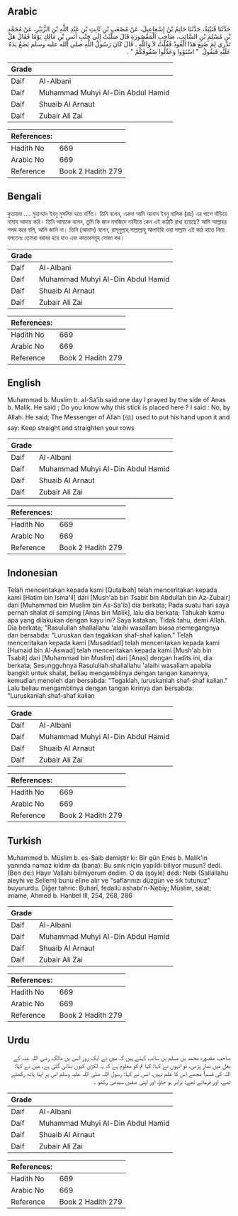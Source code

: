 ## Arabic


<div dir="rtl" lang="ar" style={{fontSize:'larger',backgroundColor:'#f8f9fa',padding:20}}>
حَدَّثَنَا قُتَيْبَةُ، حَدَّثَنَا حَاتِمُ بْنُ إِسْمَاعِيلَ، عَنْ مُصْعَبِ بْنِ ثَابِتِ بْنِ عَبْدِ اللَّهِ بْنِ الزُّبَيْرِ، عَنْ مُحَمَّدِ بْنِ مُسْلِمِ بْنِ السَّائِبِ، صَاحِبِ الْمَقْصُورَةِ قَالَ صَلَّيْتُ إِلَى جَنْبِ أَنَسِ بْنِ مَالِكٍ يَوْمًا فَقَالَ هَلْ تَدْرِي لِمَ صُنِعَ هَذَا الْعُودُ فَقُلْتُ لاَ وَاللَّهِ ‏.‏ قَالَ كَانَ رَسُولُ اللَّهِ صلى الله عليه وسلم يَضَعُ يَدَهُ عَلَيْهِ فَيَقُولُ ‏ "‏ اسْتَوُوا وَعَدِّلُوا صُفُوفَكُمْ ‏"‏ ‏.‏
</div>
<div style={{backgroundColor:'#f8f9fa',padding:20, marginBottom: 10}}><table> <thead> <tr> <th>Grade</th> <th></th> </tr> </thead> <tbody> <tr><td>Daif</td><td>Al-Albani</td></tr><tr><td>Daif</td><td>Muhammad Muhyi Al-Din Abdul Hamid</td></tr><tr><td>Daif</td><td>Shuaib Al Arnaut</td></tr><tr><td>Daif</td><td>Zubair Ali Zai</td></tr></tbody></table><table> <thead> <tr> <th>References:</th> <th></th> </tr> </thead> <tbody><tr><td>Hadith No</td><td>669</td></tr><tr><td>Arabic No</td><td>669</td></tr><tr><td>Reference</td><td>Book 2 Hadith 279</td></tr></tbody></table></div>

## Bengali


<div dir="ltr" lang="bn" style={{fontSize:'larger',backgroundColor:'#f8f9fa',padding:20}}>
কুতায়বা .... মুহাম্মাদ ইবনু মুসলিম হতে বর্ণিত। তিনি বলেন, একদা আমি আনাস ইবনু মালিক (রাঃ) এর পাশে দাঁড়িয়ে নামায আদায় করি। তিনি আমাকে বলেন, তুমি কি জান মসজিদে নববীতে কেন এই কাঠটি রাখা হয়েছে? আমি আল্লাহর শপথ করে বলি, আমি জানি না। তিনি (আনাস) বলেন, রাসূলুল্লাহ্ সাল্লাল্লাহু আলাইহি ওয়া সাল্লাম এই কাঠ হাতে নিয়ে বলতেনঃ তোমরা বরাবর হয়ে যাও এবং কাতারসমূহ সোজা কর।
</div>
<div style={{backgroundColor:'#f8f9fa',padding:20, marginBottom: 10}}><table> <thead> <tr> <th>Grade</th> <th></th> </tr> </thead> <tbody> <tr><td>Daif</td><td>Al-Albani</td></tr><tr><td>Daif</td><td>Muhammad Muhyi Al-Din Abdul Hamid</td></tr><tr><td>Daif</td><td>Shuaib Al Arnaut</td></tr><tr><td>Daif</td><td>Zubair Ali Zai</td></tr></tbody></table><table> <thead> <tr> <th>References:</th> <th></th> </tr> </thead> <tbody><tr><td>Hadith No</td><td>669</td></tr><tr><td>Arabic No</td><td>669</td></tr><tr><td>Reference</td><td>Book 2 Hadith 279</td></tr></tbody></table></div>

## English


<div dir="ltr" lang="en" style={{fontSize:'larger',backgroundColor:'#f8f9fa',padding:20}}>
Muhammad b. Muslim b. al-Sa’ib said:one day I prayed by the side of Anas b. Malik. He said ; Do you know why this stick is placed here ? I said : No, by Allah. He said; The Messenger of Allah (ﷺ) used to put his hand upon it and say: Keep straight and straighten your rows
</div>
<div style={{backgroundColor:'#f8f9fa',padding:20, marginBottom: 10}}><table> <thead> <tr> <th>Grade</th> <th></th> </tr> </thead> <tbody> <tr><td>Daif</td><td>Al-Albani</td></tr><tr><td>Daif</td><td>Muhammad Muhyi Al-Din Abdul Hamid</td></tr><tr><td>Daif</td><td>Shuaib Al Arnaut</td></tr><tr><td>Daif</td><td>Zubair Ali Zai</td></tr></tbody></table><table> <thead> <tr> <th>References:</th> <th></th> </tr> </thead> <tbody><tr><td>Hadith No</td><td>669</td></tr><tr><td>Arabic No</td><td>669</td></tr><tr><td>Reference</td><td>Book 2 Hadith 279</td></tr></tbody></table></div>

## Indonesian


<div dir="ltr" lang="id" style={{fontSize:'larger',backgroundColor:'#f8f9fa',padding:20}}>
Telah menceritakan kepada kami [Qutaibah] telah menceritakan kepada kami [Hatim bin Isma'il] dari [Mush'ab bin Tsabit bin Abdullah bin Az-Zubair] dari [Muhammad bin Muslim bin As-Sa'ib] dia berkata; Pada suatu hari saya pernah shalat di samping [Anas bin Malik], lalu dia berkata; Tahukah kamu apa yang dilakukan dengan kayu ini? Saya katakan; Tidak tahu, demi Allah. Dia berkata; "Rasulullah shallallahu 'alaihi wasallam biasa memegangnya dan bersabda: "Luruskan dan tegakkan shaf-shaf kalian." Telah menceritakan kepada kami [Musaddad] telah menceritakan kepada kami [Humaid bin Al-Aswad] telah menceritakan kepada kami [Mush'ab bin Tsabit] dari [Muhammad bin Muslim] dari [Anas] dengan hadits ini, dia berkata; Sesungguhnya Rasulullah shallallahu 'alaihi wasallam apabila bangkit untuk shalat, beliau mengambilnya dengan tangan kanannya, kemudian menoleh dan bersabda: "Tegaklah, luruskanlah shaf-shaf kalian." Lalu beliau mengambilnya dengan tangan kirinya dan bersabda: "Luruskanlah shaf-shaf kalian
</div>
<div style={{backgroundColor:'#f8f9fa',padding:20, marginBottom: 10}}><table> <thead> <tr> <th>Grade</th> <th></th> </tr> </thead> <tbody> <tr><td>Daif</td><td>Al-Albani</td></tr><tr><td>Daif</td><td>Muhammad Muhyi Al-Din Abdul Hamid</td></tr><tr><td>Daif</td><td>Shuaib Al Arnaut</td></tr><tr><td>Daif</td><td>Zubair Ali Zai</td></tr></tbody></table><table> <thead> <tr> <th>References:</th> <th></th> </tr> </thead> <tbody><tr><td>Hadith No</td><td>669</td></tr><tr><td>Arabic No</td><td>669</td></tr><tr><td>Reference</td><td>Book 2 Hadith 279</td></tr></tbody></table></div>

## Turkish


<div dir="ltr" lang="tr" style={{fontSize:'larger',backgroundColor:'#f8f9fa',padding:20}}>
Muhammed b. Müslim b. es-Saib demiştir ki: Bir gün Enes b. Malik'in yanında namaz kıldım da (bana): Bu sırık niçin yapıldı biliyor musun? dedi. (Ben de:) Hayır Vallahi bilmiyorum dedim. O da (şöyle) dedi: Nebi (Sallallahu aleyhi ve Sellem) bunu eline alır ve "saflarınızı düzgün ve sık tutunuz" buyururdu. Diğer tahric: Buharî, fedailü ashabı'n-Nebiy; Müslim, salat; imame, Ahmed b. Hanbel III, 254, 268, 286
</div>
<div style={{backgroundColor:'#f8f9fa',padding:20, marginBottom: 10}}><table> <thead> <tr> <th>Grade</th> <th></th> </tr> </thead> <tbody> <tr><td>Daif</td><td>Al-Albani</td></tr><tr><td>Daif</td><td>Muhammad Muhyi Al-Din Abdul Hamid</td></tr><tr><td>Daif</td><td>Shuaib Al Arnaut</td></tr><tr><td>Daif</td><td>Zubair Ali Zai</td></tr></tbody></table><table> <thead> <tr> <th>References:</th> <th></th> </tr> </thead> <tbody><tr><td>Hadith No</td><td>669</td></tr><tr><td>Arabic No</td><td>669</td></tr><tr><td>Reference</td><td>Book 2 Hadith 279</td></tr></tbody></table></div>

## Urdu


<div dir="rtl" lang="ur" style={{fontSize:'larger',backgroundColor:'#f8f9fa',padding:20}}>
صاحب مقصورہ محمد بن مسلم بن سائب کہتے ہیں کہ میں نے ایک روز انس بن مالک رضی اللہ عنہ کے بغل میں نماز پڑھی، تو انہوں نے کہا: کیا تم کو معلوم ہے کہ یہ لکڑی کیوں بنائی گئی ہے، میں نے کہا: اللہ کی قسم! مجھے اس کا علم نہیں، انس نے کہا: رسول اللہ صلی اللہ علیہ وسلم اس پر اپنا ہاتھ رکھتے تھے، اور فرماتے تھے: برابر ہو جاؤ، اور اپنی صفیں سیدھی رکھو ۔
</div>
<div style={{backgroundColor:'#f8f9fa',padding:20, marginBottom: 10}}><table> <thead> <tr> <th>Grade</th> <th></th> </tr> </thead> <tbody> <tr><td>Daif</td><td>Al-Albani</td></tr><tr><td>Daif</td><td>Muhammad Muhyi Al-Din Abdul Hamid</td></tr><tr><td>Daif</td><td>Shuaib Al Arnaut</td></tr><tr><td>Daif</td><td>Zubair Ali Zai</td></tr></tbody></table><table> <thead> <tr> <th>References:</th> <th></th> </tr> </thead> <tbody><tr><td>Hadith No</td><td>669</td></tr><tr><td>Arabic No</td><td>669</td></tr><tr><td>Reference</td><td>Book 2 Hadith 279</td></tr></tbody></table></div>
